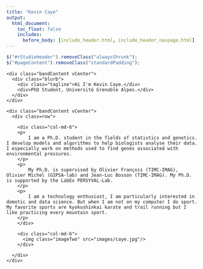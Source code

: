 ```yaml
---
title: "Kevin Caye"
output:
  html_document:
    toc_float: false
    includes:
      before_body: [include_header.html, include_header_navpage.html]
---
```



```js
$("#rStudioHeader").removeClass("alwaysShrunk");
$("#pageContent").removeClass("standardPadding");
```


<!--html_preserve-->

<div id="homeContent">
  <div class="band full blue first rightText">
    <div class="bandContent vCenter">
      <div class="blurb">
        <div class="tagline">Hi I'm Kevin Caye.</div>
        <div>PhD Student, Université Grenoble Alpes.</div>
      </div>
    </div>
  </div>

  <div class="band full gray1 second leftText">
    <div class="bandContent vCenter">
      <div class=row">

        <div class="col-md-6">
        <p>
            I am a Ph.D. student in the fields of statistics and genetics. I develop models and algorithms to help biologists analyse their data. I especially work on methods used to find genes associated with environmental pressures.
        </p>
        <p>
            My Ph.D. is supervised by Olivier François (TIMC-IMAG), Olivier Michel (GIPSA-lab) and Jean-Luc Bosson (TIMC-IMAG). My Ph.D. is supported by the LabEx PERSYVAL-Lab.
        </p>
        <p>
            I am a technology enthusiast, I am particularly interested in domotic and data science. But when I am not on my computer I do sport. My favorite sports are kyokushinkai karate and trail running but I like practicing every mountain sport.
        </p>
        </div>

        <div class="col-md-6">
          <img class="imageTwo" src="images/caye.jpg"/>
        </div>

      </div>
    </div>
  </div>
<!--/html_preserve-->
